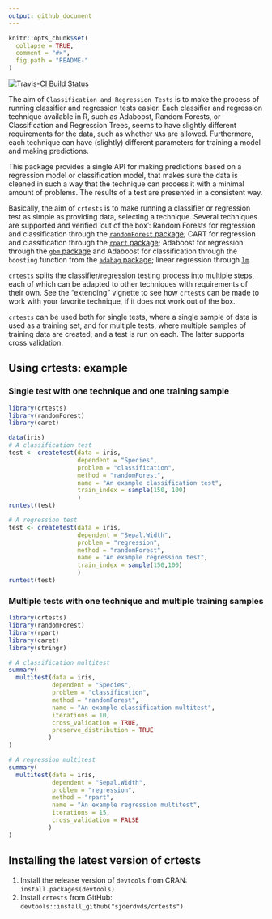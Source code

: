 ```yaml
---
output: github_document
---
```


<!-- README.md is generated from README.Rmd. Please edit that file -->

```r
knitr::opts_chunk$set(
  collapse = TRUE,
  comment = "#>",
  fig.path = "README-"
)
```

[![Travis-CI Build Status](https://travis-ci.org/sjoerdvds/crtests.svg?branch=master)](https://travis-ci.org/sjoerdvds/crtests)

The aim of `Classification and Regression Tests` is to make the process of running classifier and regression tests easier. Each classifier and regression technique available in R, such as Adaboost, Random Forests, or Classification and Regression Trees, seems to have slightly different requirements for the data, such as whether `NA`s are allowed. Furthermore, each technique can have (slightly) different parameters for training a model and making predictions.

This package provides a single API for making predictions based on a regression model or classification model, that makes sure the data is cleaned in such a way that the technique can process it with a minimal amount of problems. The results of a test are presented in a consistent way. 

Basically, the aim of `crtests` is to make running a classifier or regression test as simple as providing data, selecting a technique. Several techniques are supported and verified 'out of the box': Random Forests for regression and classification through the [`randomForest` package](https://cran.r-project.org/web/packages/randomForest/index.html); CART for regression and classification through the [`rpart` package](https://cran.r-project.org/web/packages/rpart/index.html); Adaboost for regression through the [`gbm` package](https://cran.r-project.org/web/packages/gbm/index.html) and Adaboost for classification through the `boosting` function from the [`adabag` package](https://cran.r-project.org/web/packages/adabag/index.html); linear regression through [`lm`](https://stat.ethz.ch/R-manual/R-devel/library/stats/html/lm.html).

`crtests` splits the classifier/regression testing process into multiple steps, each of which can be adapted to other techniques with requirements of their own. See the "extending" vignette to see how `crtests` can be made to work with your favorite technique, if it does not work out of the box.

`crtests` can be used both for single tests, where a single sample of data is used as a training set, and for multiple tests, where multiple samples of training data are created, and a test is run on each. The latter supports cross validation.

## Using crtests: example
### Single test with one technique and one training sample
```r
library(crtests)
library(randomForest)
library(caret)

data(iris)
# A classification test
test <- createtest(data = iris, 
                   dependent = "Species",
                   problem = "classification",
                   method = "randomForest",
                   name = "An example classification test",
                   train_index = sample(150, 100)
                   )
runtest(test)

# A regression test
test <- createtest(data = iris,
                   dependent = "Sepal.Width",
                   problem = "regression",
                   method = "randomForest",
                   name = "An example regression test",
                   train_index = sample(150,100)
                   )
runtest(test)

```

### Multiple tests with one technique and multiple training samples
```r
library(crtests)
library(randomForest)
library(rpart)
library(caret)
library(stringr)

# A classification multitest
summary(
  multitest(data = iris,
            dependent = "Species",
            problem = "classification",
            method = "randomForest",
            name = "An example classification multitest",
            iterations = 10,
            cross_validation = TRUE,
            preserve_distribution = TRUE
           )
)

# A regression multitest
summary(
  multitest(data = iris,
            dependent = "Sepal.Width",
            problem = "regression",
            method = "rpart",
            name = "An example regression multitest",
            iterations = 15,
            cross_validation = FALSE
           )
)
```

## Installing the latest version of crtests
1. Install the release version of `devtools` from CRAN: `install.packages(devtools)`
2. Install `crtests` from GitHub:
   `devtools::install_github("sjoerdvds/crtests")`
